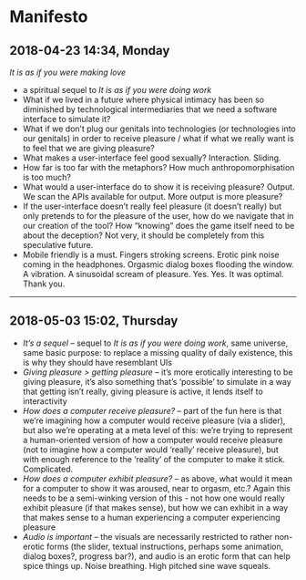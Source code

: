 # Manifesto

## 2018-04-23 14:34, Monday

_It is as if you were making love_

- a spiritual sequel to _It is as if you were doing work_
- What if we lived in a future where physical intimacy has been so diminished by technological intermediaries that we need a software interface to simulate it?
- What if we don't plug our genitals into technologies (or technologies into our genitals) in order to receive pleasure / what if what we really want is to feel that we are giving pleasure?
- What makes a user-interface feel good sexually? Interaction. Sliding.
- How far is too far with the metaphors? How much anthropomorphisation is too much?
- What would a user-interface do to show it is receiving pleasure? Output. We scan the APIs available for output. More output is more pleasure?
- If the user-interface doesn't really feel pleasure (it doesn't really) but only pretends to for the pleasure of the user, how do we navigate that in our creation of the tool? How "knowing" does the game itself need to be about the deception? Not very, it should be completely from this speculative future.
- Mobile friendly is a must. Fingers stroking screens. Erotic pink noise coming in the headphones. Orgasmic dialog boxes flooding the window. A vibration. A sinusoidal scream of pleasure. Yes. Yes. It was optimal. Thank you.

---

## 2018-05-03 15:02, Thursday

- _It's a sequel_ -- sequel to _It is as if you were doing work_, same universe, same basic purpose: to replace a missing quality of daily existence, this is why they should have resemblant UIs
- _Giving pleasure > getting pleasure_ -- it's more erotically interesting to be giving pleasure, it's also something that's 'possible' to simulate in a way that getting isn't really, giving pleasure is active, it lends itself to interactivity
- _How does a computer receive pleasure?_ -- part of the fun here is that we're imagining how a computer would receive pleasure (via a slider), but also we're operating at a meta level of this: we're trying to represent a human-oriented version of how a computer would receive pleasure (not to imagine how a computer would 'really' receive pleasure), but with enough reference to the 'reality' of the computer to make it stick. Complicated.
- _How does a computer exhibit pleasure?_ -- as above, what would it mean for a computer to show it was aroused, near to orgasm, etc.? Again this needs to be a semi-winking version of this - not how one would really exhibit pleasure (if that makes sense), but how we can exhibit in a way that makes sense to a human experiencing a computer experiencing pleasure
- _Audio is important_ -- the visuals are necessarily restricted to rather non-erotic forms (the slider, textual instructions, perhaps some animation, dialog boxes?, progress bar?), and audio is an erotic form that can help spice things up. Noise breathing. High pitched sine wave squeals.
